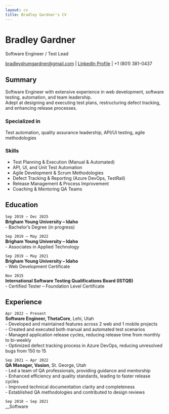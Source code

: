 ```yaml
---
layout: cv
title: Bradley Gardner's CV
---
```


# Bradley Gardner
Software Engineer / Test Lead

<div id="webaddress">
<a href="mailto:bradleydrumgardner@gmail.com">bradleydrumgardner@gmail.com</a>
| <a href="https://www.linkedin.com/in/bradley-gardner-48b25940/">LinkedIn Profile</a>
| +1 (801) 381-0437
</div>

## Summary

Software Engineer with extensive experience in web development, software testing, automation, and team leadership.  
Adept at designing and executing test plans, restructuring defect tracking, and enhancing release processes.

### Specialized in

Test automation, quality assurance leadership, API/UI testing, agile methodologies

### Skills

- Test Planning & Execution (Manual & Automated)  
- API, UI, and Unit Test Automation  
- Agile Development & Scrum Methodologies  
- Defect Tracking & Reporting (Azure DevOps, TestRail)  
- Release Management & Process Improvement  
- Coaching & Mentoring QA Teams

## Education

`Sep 2019 – Dec 2025`  
__Brigham Young University – Idaho__  
- Bachelor's Degree (in progress)

`Sep 2019 – May 2022`  
__Brigham Young University – Idaho__  
- Associates in Applied Technology

`Sep 2019 – May 2021`  
__Brigham Young University – Idaho__  
- Web Development Certificate

`Nov 2015`  
__International Software Testing Qualifications Board (ISTQB)__  
- Certified Tester – Foundation Level Certificate

## Experience

`Apr 2022 – Present`  
__Software Engineer, ThetaCore__, Lehi, Utah  
- Developed and maintained features across 2 web and 1 mobile projects  
- Created and executed both manual and automated test scenarios  
- Managed application release cycles, reducing release time from monthly to bi-weekly  
- Optimized defect tracking process in Azure DevOps, reducing unresolved bugs from 150 to 15

`Sep 2021 – Apr 2022`  
__QA Manager, Vasion__, St. George, Utah  
- Led a team of QA professionals, providing guidance and mentorship  
- Enhanced efficiency and quality standards, leading to faster release cycles  
- Improved technical documentation clarity and completeness  
- Established QA methodologies and contributed to design reviews

`Sep 2018 – Sep 2021`  
__Software
